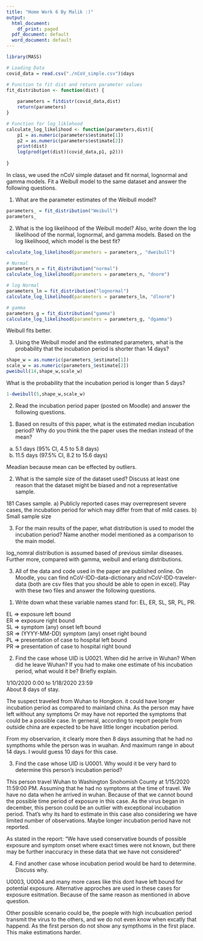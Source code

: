 ```yaml
---
title: "Home Work 6 By Malik :)"
output:
  html_document:
    df_print: paged
  pdf_document: default
  word_document: default
---
```


```r
library(MASS)

# Loading Data
covid_data = read.csv("./nCoV_simple.csv")$days

# Function to fit dist and return parameter values
fit_distribution <- function(dist) {
  
    parameters = fitdistr(covid_data,dist)
    return(parameters)
}

# Function for log_liklehood
calculate_log_likelihood <- function(parameters,dist){
    p1 = as.numeric(parameters$estimate[1])
    p2 = as.numeric(parameters$estimate[2])
    print(dist)
    log(prod(get(dist)(covid_data,p1, p2)))
  
}
```

In class, we used the nCoV simple dataset and fit normal, lognormal and gamma models. Fit a Weibull model to the same dataset and answer the following questions.

(1)	What are the parameter estimates of the Weibull model?

```r
parameters_ = fit_distribution("Weibull")
parameters_

```

(2)	What is the log likelihood of the Weibull model? Also, write down the log likelihood of the normal, lognormal, and gamma models. Based on the log likelihood, which model is the best fit?

```r
calculate_log_likelihood(parameters = parameters_, "dweibull")

# Normal 
parameters_n = fit_distribution("normal")
calculate_log_likelihood(parameters = parameters_n, "dnorm")

# log Normal 
parameters_ln = fit_distribution("lognormal")
calculate_log_likelihood(parameters = parameters_ln, "dlnorm")

# gamma
parameters_g = fit_distribution("gamma")
calculate_log_likelihood(parameters = parameters_g, "dgamma")


```
Weibull fits better.

(3)	Using the Weibull model and the estimated parameters, 
what is the probability that the incubation period is shorter than 14 days? 

```r
shape_w = as.numeric(parameters_$estimate[1])
scale_w = as.numeric(parameters_$estimate[2])
pweibull(14,shape_w,scale_w)
```
What is the probability that the incubation period is longer than 5 days?
```r
1-dweibull(5,shape_w,scale_w)
```
2.	Read the incubation period paper (posted on Moodle) and answer the following questions.

(1)	Based on results of this paper, what is the estimated median incubation period? Why do you think the the paper uses the median instead of the mean?

a) 5.1 days (95% CI, 4.5 to 5.8 days)
b) 11.5 days (97.5% CI, 8.2 to 15.6 days)

Meadian because mean can be effected by outliers.

(2)	What is the sample size of the dataset used? Discuss at least one reason that the dataset might be biased and not a representative sample.

181 Cases sample.
a) Publicly reported cases may overrepresent severe cases, the incubation period for which may differ from that of mild cases.
b) Small sample size

(3)	For the main results of the paper, what distribution is used to model the incubation period? Name another model mentioned as a comparison to the main model.

log_nomral distribution is assumed based of previous similar diseases.
Further more, compared with gamma, weibull and erlang distributions.


3.	All of the data and code used in the paper are published online. On Moodle, you can find nCoV-IDD-data-dictionary and nCoV-IDD-traveler-data (both are csv files that you should be able to open in excel). Play with these two files and answer the following questions.


(1)	Write down what these variable names stand for: EL, ER, SL, SR, PL, PR.

EL =>	exposure left bound <br>
ER	=>	exposure right bound <br>
SL	=>	symptom (any) onset left bound <br>
SR	=> (YYYY-MM-DD)	symptom (any) onset right bound <br>
PL	=>	presentation of case to hospital left bound <br>
PR	=>	presentation of case to hospital right bound <br>


(2)	Find the case whose UID is U0021. When did he arrive in Wuhan? When did he leave Wuhan? If you had to make one estimate of his incubation period, what would it be? Briefly explain.

1/10/2020 0:00 to 1/18/2020 23:59 <br> 
About 8 days of stay. <br>

The suspect traveled from Wuhan to Hongkon. it could have longer incubation period as compared to mainland china. As the person may have left without any symptoms Or may have not reported the symptoms that could be a possible case. In gerneral, according to report people from outside china are expected to be have little longer incubation period.

From my observarion, it clearly more then 8 days assuming that he had no sympthoms while the person was in wuahan. And maximum range in about 14 days. I would guess 10 days for this case.


(3)	Find the case whose UID is U0001. Why would it be very hard to determine this person’s incubation period?

This person travel Wuhan to Washington	Snohomish County at 1/15/2020  11:59:00 PM. 
Assuming that he had no symptoms at the time of travel. We have no data when he arrived in wuhan. Because of that we cannot bound the possible time period of exposure in this case. As the virus began in december, this person could be an outlier with exceptional incubation period. That's why its hard to estimate in this case also considering we have limited number of observations. Maybe longer incubation period have not reported.

As stated in the report:
"We have used conservative bounds of possible exposure and symptom onset where exact times were not known, but there may be further inaccuracy in these data that we have not considered"

(4)	Find another case whose incubation period would be hard to determine. Discuss why.

U0003, U0004 and many more cases like this dont have left bound for potential exposure. Alternative approches are used in these cases for exposure esitmation. Because of the same reason as mentioned in above question.

Other possible scenario could be, the poeple with high incubuation period transmit the virus to the others, and we do not even know when excatly that happend. As the first person do not show any sympthoms in the first place. This make estimations harder.

